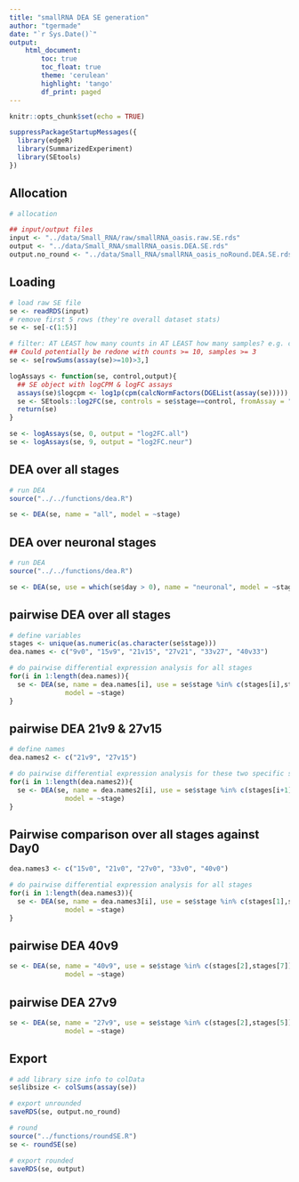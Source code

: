 ```yaml
---
title: "smallRNA DEA SE generation"
author: "tgermade"
date: "`r Sys.Date()`"
output:
    html_document:
        toc: true
        toc_float: true
        theme: 'cerulean'
        highlight: 'tango'
        df_print: paged
---
```


<style>
  .main-container {
    max-width: 1500px !important;
  }
</style>

```r
knitr::opts_chunk$set(echo = TRUE)
```

```r
suppressPackageStartupMessages({
  library(edgeR)
  library(SummarizedExperiment)
  library(SEtools)
})
```


## Allocation

```r

# allocation

## input/output files
input <- "../data/Small_RNA/raw/smallRNA_oasis.raw.SE.rds"
output <- "../data/Small_RNA/smallRNA_oasis.DEA.SE.rds"
output.no_round <- "../data/Small_RNA/smallRNA_oasis_noRound.DEA.SE.rds"
```


## Loading

```r

# load raw SE file
se <- readRDS(input)
# remove first 5 rows (they're overall dataset stats)
se <- se[-c(1:5)]

# filter: AT LEAST how many counts in AT LEAST how many samples? e.g. counts >= 20, samples >= 1
## Could potentially be redone with counts >= 10, samples >= 3
se <- se[rowSums(assay(se)>=10)>3,]
```


```r
logAssays <- function(se, control,output){
  ## SE object with logCPM & logFC assays
  assays(se)$logcpm <- log1p(cpm(calcNormFactors(DGEList(assay(se)))))
  se <- SEtools::log2FC(se, controls = se$stage==control, fromAssay = "logcpm", toAssay = output)
  return(se)
}
```

```r
se <- logAssays(se, 0, output = "log2FC.all")
se <- logAssays(se, 9, output = "log2FC.neur")
```



## DEA over all stages

```r

# run DEA
source("../../functions/dea.R")

se <- DEA(se, name = "all", model = ~stage)
```


## DEA over neuronal stages

```r

# run DEA
source("../../functions/dea.R")

se <- DEA(se, use = which(se$day > 0), name = "neuronal", model = ~stage)
```


## pairwise DEA over all stages

```r

# define variables
stages <- unique(as.numeric(as.character(se$stage)))
dea.names <- c("9v0", "15v9", "21v15", "27v21", "33v27", "40v33")
```

```r

# do pairwise differential expression analysis for all stages
for(i in 1:length(dea.names)){
  se <- DEA(se, name = dea.names[i], use = se$stage %in% c(stages[i],stages[i+1]), 
              model = ~stage)
}
```

## pairwise DEA 21v9 & 27v15

```r
# define names
dea.names2 <- c("21v9", "27v15")

# do pairwise differential expression analysis for these two specific stages
for(i in 1:length(dea.names2)){
  se <- DEA(se, name = dea.names2[i], use = se$stage %in% c(stages[i+1],stages[i+3]), 
              model = ~stage)
}
```


## Pairwise comparison over all stages against Day0
```r
dea.names3 <- c("15v0", "21v0", "27v0", "33v0", "40v0")

# do pairwise differential expression analysis for all stages
for(i in 1:length(dea.names3)){
  se <- DEA(se, name = dea.names3[i], use = se$stage %in% c(stages[1],stages[i+2]), 
              model = ~stage)
}
```


## pairwise DEA 40v9
```r
se <- DEA(se, name = "40v9", use = se$stage %in% c(stages[2],stages[7]), 
              model = ~stage)
```


## pairwise DEA 27v9
```r
se <- DEA(se, name = "27v9", use = se$stage %in% c(stages[2],stages[5]), 
              model = ~stage)
```



## Export

```r

# add library size info to colData
se$libsize <- colSums(assay(se))
```

```r

# export unrounded
saveRDS(se, output.no_round)
```

```r

# round
source("../functions/roundSE.R")
se <- roundSE(se)

# export rounded
saveRDS(se, output)
```

